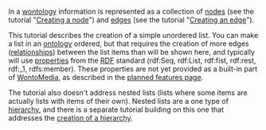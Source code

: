 <!-- Copyright (c)  2010  Glen E. Ivey
     Permission is granted to copy, distribute and/or modify this document
     under the terms of the GNU Free Documentation License, Version 1.3;
     with no Invariant Sections, no Front-Cover Texts, and no Back-Cover Texts.
     A copy of the license is in the file COPYING.DOCUMENTATION
  -->


In a [[WmHelp:GlossaryPtoZ#anchcor_Wontology|wontology]] information is represented as a collection of [[WmHelp:GlossaryAtoO#anchor_Node|nodes]] (see the tutorial "[[WmHelp:Tutorials/CreatingANode|Creating a node]]") and [[WmHelp:GlossaryAtoO#anchor_Edge|edges]] (see the tutorial "[[WmHelp:Tutorials/CreatingAnEdge|Creating an edge]]").

This tutorial describes the creation of a simple unordered list.  You can make a list in an [[WmHelp:GlossaryAtoO#anchor_Ontology|ontology]] ordered, but that requires the creation of more edges ([[WmHelp:GlossaryPtoZ#anchor_Relationship|relationships]]) between the list items than will be shown here, and typically will use [[WmHelp:GlossaryPtoZ#anchor_Property|properties]] from the [[WmHelp:GlossaryPtoZ#anchor_RDF|RDF]] standard (rdf:Seq, rdf:List, rdf:fist, rdf:rest, rdf:_1, rdfs:member).  These properties are not yet provided as a built-in part of [[WmHelp:GlossaryPtoZ#anchor_WontoMedia|WontoMedia]], as described in the [[WmHelp:MajorRoadmap|planned features page]].

The tutorial also doesn't address nested lists (lists where some items are actually lists with items of their own).  Nested lists are a one type of [[WmHelp:GlossaryAtoO#anchor_Hierarchy|hierarchy]], and there is a separate tutorial building on this one that addresses the [[WmHelp:Tutorials/CreatingAHierarchy|creation of a hierarchy]].

